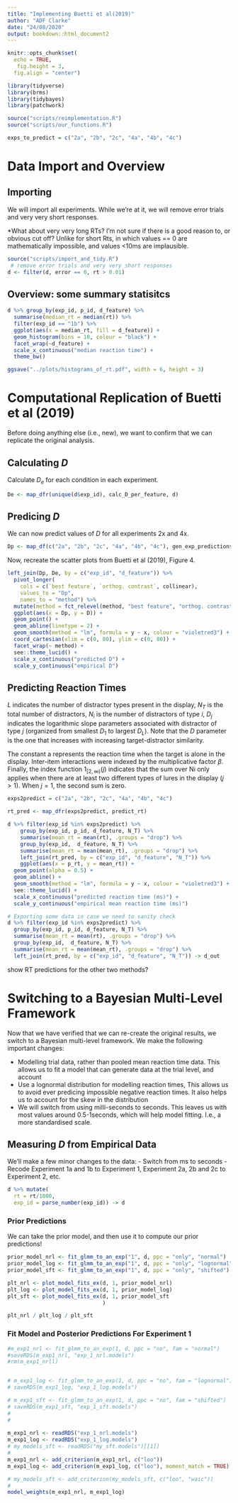 ```yaml
---
title: "Implementing Buetti et al(2019)"
author: "ADF Clarke"
date: "24/08/2020"
output: bookdown::html_document2
---
```


```r
knitr::opts_chunk$set(
  echo = TRUE,
   fig.height = 3,
  fig.align = "center")

library(tidyverse)
library(brms)
library(tidybayes)
library(patchwork)

source("scripts/reimplementation.R")
source("scripts/our_functions.R")

exps_to_predict = c("2a", "2b", "2c", "4a", "4b", "4c")
```
# Data Import and Overview

## Importing

We will import all experiments. While we're at it, we will remove error trials and very very short responses.

*What about very very long RTs? I'm not sure if there is a good reason to, or obvious cut off? Unlike for short Rts, in which values == 0 are mathematically impossible, and values <10ms are implausible. 
  
```r
source("scripts/import_and_tidy.R")
 # remove error trials and very very short responses
d <- filter(d, error == 0, rt > 0.01)
```

## Overview: some summary statisitcs

```r
d %>% group_by(exp_id, p_id, d_feature) %>%
  summarise(median_rt = median(rt)) %>%
  filter(exp_id == "1b") %>%
  ggplot(aes(x = median_rt, fill = d_feature)) + 
  geom_histogram(bins = 10, colour = "black") + 
  facet_wrap(~d_feature) + 
  scale_x_continuous("median reaction time") +
  theme_bw()

ggsave("../plots/histograms_of_rt.pdf", width = 6, height = 3)
```

# Computational Replication of Buetti et al (2019)

Before doing anything else (i.e., new), we want to confirm that we can replicate the original analysis.

## Calculating $D$

Calculate $D_e$ for each condition in each experiment. 

```r
De <- map_dfr(unique(d$exp_id), calc_D_per_feature, d)
```

## Predicing $D$

We can now predict values of $D$ for all experiments 2x and 4x. 

```r
Dp <- map_df(c("2a", "2b", "2c", "4a", "4b", "4c"), gen_exp_predictions, De)
```
 
Now, recreate the scatter plots from Buetti et al (2019), Figure 4.

```r
left_join(Dp, De, by = c("exp_id", "d_feature")) %>%
  pivot_longer(
    cols = c(`best feature`, `orthog. contrast`, collinear),
    values_to = "Dp",
    names_to = "method") %>%
  mutate(method = fct_relevel(method, "best feature", "orthog. contrast")) %>%
  ggplot(aes(x = Dp, y = D)) +
  geom_point() + 
  geom_abline(linetype = 2) +
  geom_smooth(method = "lm", formula = y ~ x, colour = "violetred3") + 
  coord_cartesian(xlim = c(0, 80), ylim = c(0, 80)) + 
  facet_wrap(~ method) + 
  see::theme_lucid() + 
  scale_x_continuous("predicted D") + 
  scale_y_continuous("empirical D")
```

## Predicting Reaction Times

$L$ indicates the number of distractor types present in the display, $N_T$ is the total number of distractors, $N_i$ is the number of distractors of type $i$, $D_j$ indicates the logarithmic slope parameters associated with distractor of type $j$ (organized from smallest $D_1$ to largest $D_L$). Note that the $D$ parameter is the one that increases with increasing target-distractor similarity.

The constant a represents the reaction time when the target is alone in the display. Inter-item interactions were indexed by the multiplicative factor $\beta$. Finally, the index function $1_{[2, \infty)} (j)$ indicates that the sum over Ni only applies when there are at least two different types of lures in the display $(j > 1)$. When $j = 1$, the second sum is zero.

```r
exps2predict = c("2a", "2b", "2c", "4a", "4b", "4c")

rt_pred <- map_dfr(exps2predict, predict_rt)

d %>% filter(exp_id %in% exps2predict) %>%
	group_by(exp_id, p_id, d_feature, N_T) %>%
	summarise(mean_rt = mean(rt), .groups = "drop") %>%
	group_by(exp_id,  d_feature, N_T) %>%
	summarise(mean_rt = mean(mean_rt), .groups = "drop") %>%
	left_join(rt_pred, by = c("exp_id", "d_feature", "N_T")) %>% 
	ggplot(aes(x = p_rt, y = mean_rt)) + 
  geom_point(alpha = 0.5) + 
  geom_abline() + 
  geom_smooth(method = "lm", formula = y ~ x, colour = "violetred3") + 
  see::theme_lucid() +
  scale_x_continuous("predicted reaction time (ms)") +
  scale_y_continuous("empirical mean reaction time (ms)")

# Exporting some data in case we need to sanity check
d %>% filter(exp_id %in% exps2predict) %>%
  group_by(exp_id, p_id, d_feature, N_T) %>%
  summarise(mean_rt = mean(rt), .groups = "drop") %>%
  group_by(exp_id,  d_feature, N_T) %>%
  summarise(mean_rt = mean(mean_rt), .groups = "drop") %>%
  left_join(rt_pred, by = c("exp_id", "d_feature", "N_T")) -> d_out
```

<TODO> show RT predictions for the other two methods?

# Switching to a Bayesian Multi-Level Framework

Now that we have verified that we can re-create the original results, we switch to a Bayesian multi-level framework. We make the following important changes:

  - Modelling trial data, rather than pooled mean reaction time data. This allows us to fit a model that can generate data at the trial level, and account 
  - Use a lognormal distribution for modelling reaction times, This allows us to avoid ever predicing impossible negative reaction times. It also helps us to account for the skew in the distribution
  - We will switch from using milli-seconds to seconds. This leaves us with most values around 0.5-1seconds, which will help model fitting. I.e., a more standardised scale. 
  
## Measuring $D$ from Empirical Data

We'll make a few minor changes to the data:
  - Switch from ms to seconds
  - Recode Experiment 1a and 1b to Experiment 1, Experiment 2a, 2b and 2c to Experiment 2, etc.
```r
d %>% mutate(
  rt = rt/1000,
  exp_id = parse_number(exp_id)) -> d
```

### Prior Predictions

We can take the prior model, and then use it to compute our prior predictions!

```r
prior_model_nrl <- fit_glmm_to_an_exp("1", d, ppc = "only", "normal")
prior_model_log <- fit_glmm_to_an_exp("1", d, ppc = "only", "lognormal")
prior_model_sft <- fit_glmm_to_an_exp("1", d, ppc = "only", "shifted")

```

```r
plt_nrl <- plot_model_fits_ex(d, 1, prior_model_nrl)
plt_log <- plot_model_fits_ex(d, 1, prior_model_log)
plt_sft <- plot_model_fits_ex(d, 1, prior_model_sft
                              )

plt_nrl / plt_log / plt_sft

```

### Fit Model and Posterior Predictions For Experiment 1

```r
#m_exp1_nrl <- fit_glmm_to_an_exp(1, d, ppc = "no", fam = "normal")
#saveRDS(m_exp1_nrl, "exp_1_nrl.models")
#rm(m_exp1_nrll)


# m_exp1_log <- fit_glmm_to_an_exp(1, d, ppc = "no", fam = "lognormal")
# saveRDS(m_exp1_log, "exp_1_log.models")

# m_exp1_sft <- fit_glmm_to_an_exp(1, d, ppc = "no", fam = "shifted")
# saveRDS(m_exp1_sft, "exp_1_sft.models")
# 
# 
 
m_exp1_nrl <- readRDS("exp_1_nrl.models")
m_exp1_log <- readRDS("exp_1_log.models")
# my_models_sft <- readRDS("my_sft.models")[[1]]
# 
m_exp1_nrl <- add_criterion(m_exp1_nrl, c("loo"))
m_exp1_log <- add_criterion(m_exp1_log, c("loo"), moment_match = TRUE)

# my_models_sft <- add_criterion(my_models_sft, c("loo", "waic"))
# 
model_weights(m_exp1_nrl, m_exp1_log)
```






<!-- ### Fit Model and Posterior Predictions -->

<!-- ```{r loo-fit-glm-to-buetti2019-data, cache=TRUE} -->
<!-- # my_models_nrl <- map("2a", fit_glmm_to_an_exp, d, "identity", "normal") -->
<!-- # saveRDS(my_models_nrl, "my_nrl.models") -->
<!-- # rm(my_models_nrl) -->
<!-- #  -->
<!-- # my_models_idt <- map("2a", fit_glmm_to_an_exp, d, "identity") -->
<!-- # saveRDS(my_models_idt, "my_idt.models") -->
<!-- # rm(my_models_idt) -->
<!-- #  -->
<!-- # my_models_inv <- map("2a", fit_glmm_to_an_exp, d, "inverse") -->
<!-- # saveRDS(my_models_inv, "my_inv.models") -->
<!-- # rm(my_models_inv) -->

<!-- my_models_sft <- map("2a", fit_glmm_to_an_exp, d, "shifted") -->
<!-- saveRDS(my_models_sft, "my_sft.models") -->
<!-- rm(my_models_sft) -->

<!-- #my_models_inv <- map("2a", fit_glmm_to_an_exp, d, FALSE, "Gamma") -->

<!-- my_models_nrl <- readRDS("my_nrl.models")[[1]] -->
<!-- my_models_idt <- readRDS("my_idt.models")[[1]] -->
<!-- my_models_sft <- readRDS("my_sft.models")[[1]] -->

<!-- my_models_nrl <- add_criterion(my_models_nrl, c("loo", "waic")) -->
<!-- my_models_idt <- add_criterion(my_models_idt, c("loo", "waic")) -->
<!-- my_models_sft <- add_criterion(my_models_sft, c("loo", "waic")) -->

<!-- model_weights(my_models_idt, my_models_nrl, my_models_sft) -->
<!-- ``` -->

<!-- ```{r} -->

<!-- d2 <- filter(d, exp_id == "2a", d_feature != "no distractors")  -->
<!-- d2 <- mutate(d2, d_feature = fct_drop(d_feature)) -->
<!-- d2 %>% mutate(d_feature = as_factor(str_replace_all(d_feature, " ", ""))) -> d2 -->


<!-- samples_nrl <- posterior_samples(my_models_nrl, c("^b","sigma"), subset = 1:10) -->
<!-- samples_idt <- posterior_samples(my_models_idt, c("^b","sigma"), subset = 1:10) -->

<!-- d_nrl <- tibble() -->
<!-- for (n in unique(d$N_T)) { -->

<!--   d_nrl <- bind_rows(d_nrl,  -->
<!--                   map(levels(d2$d_feature), compute_dist, "normal", N_T = n)) -->


<!-- } -->

<!-- d_nrl %>% mutate(d_feature = as_factor(d_feature)) %>% filter(N_T != 0) -> d_nrl -->

<!-- ggplot() +  -->
<!--   geom_density(data = d2, aes(rt, fill = d_feature), alpha = 0.4, position = "identity") +  -->
<!--   geom_path(data = d_nrl, aes(rt, p, group = iter), colour = "purple", alpha = 0.3) + -->
<!--   facet_grid(N_T~d_feature) + coord_cartesian(xlim = c(0, 2)) + ggtitle("normal") -> p1 -->

<!-- d_lnrl <- tibble() -->
<!-- for (n in unique(d$N_T)) { -->

<!--   d_lnrl <- bind_rows(d_lnrl,  -->
<!--                      map(levels(d2$d_feature), compute_dist, "log-normal", N_T = n)) -->


<!-- } -->

<!-- d_lnrl %>% mutate(d_feature = as_factor(d_feature)) %>% filter(N_T != 0) -> d_lnrl -->

<!-- ggplot() +  -->
<!--   geom_density(data = d2, aes(rt, fill = d_feature), alpha = 0.4, position = "identity") +  -->
<!--   geom_path(data = d_lnrl, aes(rt, p, group = iter), colour = "cyan", alpha = 0.3) + -->
<!--   facet_grid(N_T~d_feature) + coord_cartesian(xlim = c(0, 2)) + ggtitle("log normal") -> p2 -->

<!-- p1+p2 -->

<!-- ``` -->


<!-- ```{r fit-glm-to-buetti2019-data, cache=TRUE} -->

<!-- #my_models_idt <- map(unique(d$exp_id), fit_glmm_to_an_exp, d, "identity") -->
<!-- #my_models_inv <- map(unique(d$exp_id), fit_glmm_to_an_exp, d, "inverse") -->


<!-- #saveRDS(my_models_idt, "my.models_idt") -->
<!-- #saveRDS(my_models_inv, "my.models_inv") -->
<!-- ``` -->

<!-- ```{r} -->
<!-- #my_models <- readRDS("my.models") -->
<!-- ``` -->

<!-- ```{r plot-glm-to-buetti2019-data, fig.cap="The multi-level fits for Experiment 2a (Buetti, 2019)."} -->
<!-- #plot_model_fits_ex(d, "2a", my_models[[3]], 1:5) -->
<!-- ``` -->

<!-- ```{r} -->
<!-- #De <- map_df( -->
<!-- #  1:length(my_models_idt),  -->
<!-- #  extract_fixed_slopes_from_model,  -->
<!-- #  my_models_idt, df = d) -->

<!-- #ggplot(De, aes(x = D, fill = d_feature)) +  -->
<!-- #  geom_density(alpha = 0.333) + -->
<!-- #  facet_wrap(~ exp_id, ncol = 5) +  -->
<!-- #  theme_bw() -->

<!-- #ggsave("../plots/buetti2019_bayesian_fits.pdf", width = 8, height = 3) -->
<!-- ``` -->

<!-- ## Estimating $D$ for compound feature distractors -->

<!-- ```{r} -->

<!-- #Dp_samples <- map_df(exps_to_predict, get_Dp_samples, d) -->

<!-- # add in average D (of collinear and orthogonal) -->

<!-- #Dp_samples %>% pivot_wider(names_from = method, values_from = Dp) %>% -->
<!-- #  group_by(iter, exp_id, d_feature) %>% -->
<!-- #  mutate(mean_method = mean(c(orthog_contrast, collinear))) %>%  -->
<!-- #  pivot_longer(c(best_feature, orthog_contrast, collinear, mean_method), names_to = "method", values_to = "Dp") -> Dp_samples -->


<!-- # Dp_samples %>%  -->
<!-- #   group_by(exp_id, d_feature, method) %>% -->
<!-- #   mean_hdci(Dp, De) %>% -->
<!-- #  ggplot(aes(x = Dp, y = De)) +  -->
<!-- #  geom_abline(linetype = 2) +  -->
<!-- #  geom_point() + -->
<!-- #  facet_wrap(~method, nrow = 1) + theme_bw() + -->
<!-- #  geom_linerange(aes(ymin = De.lower, ymax = De.upper), alpha = 0.5) +  -->
<!-- #  geom_linerange(aes(xmin = Dp.lower, xmax = Dp.lower), alpha = 0.5) +  -->
<!-- #  geom_smooth(method = lm, colour = "pink") -->

<!-- #ggsave("recreate_log_normal_fig_4.pdf", width = 8, height = 2.5) -->

<!-- ``` -->

<!-- ## Which slope is closer to 1? -->

<!-- ```{r} -->
<!-- #slopes_err <- function(ii, df)  { -->

<!-- #  d_itr = filter(df, iter == ii) -->

<!-- #  beta = summary(lm(data = d_itr, De ~ (Dp):(0 + method)))$coefficients[, 1] -->
<!-- #  beta_err = abs(1 - beta) -->

<!-- #  return(beta_err) -->
<!-- #} -->


<!-- #beta_err <- map_df(unique(Dp_samples$iter), slopes_err, Dp_samples)  -->
<!-- #names(beta_err) <- str_remove(names(beta_err), 'Dp:method') -->

<!-- # beta_err %>% pivot_longer(1:4, names_to = "method", values_to = "abs_res") %>% -->
<!-- #   ggplot(aes(x = abs_res, fill = method)) + geom_density(alpha = 0.33) -->

<!-- # beta_err %>% select(-best_feature) %>% -->
<!-- #   mutate(difference = orthog_contrast - collinear) %>% -->
<!-- #   ggplot(aes(x = difference)) + geom_density() -->

<!-- #  beta_err %>% select(-best_feature) %>% -->
<!-- #   mutate(difference = mean_method - collinear) -> x -->

<!-- #  mean(x$difference > 0) -->

<!-- ``` -->

<!-- ## Predicting Reaction Times -->

<!-- ```{r, fig.width = 10, fig.height = 10, cache=TRUE} -->

<!-- # Dp_samples %>%  -->
<!-- #   group_by(exp_id, d_feature, method) %>% -->
<!-- #  summarise(mu = mean(Dp), sigma = sd(Dp), .groups = "drop")-> Dp_summary -->

<!-- #meth <- "mean_method" -->

<!-- #d_prt <- map_df(exps_to_predict, predict_rt_b, meth, Dp_summary, d) -->
<!-- ``` -->


<!-- ```{r} -->

<!-- #d_rt <- d %>% filter(N_T > 0) %>% -->
<!-- #  group_by(p_id, exp_id, d_feature, N_T) %>% summarise( -->
<!-- #    mean_log = MASS::fitdistr(rt, densfun = "log-normal")$estimate["meanlog"], -->
<!-- #    mean_rt = mean(rt)) %>% -->
<!-- #   group_by(exp_id, d_feature, N_T) %>% summarise(rt = exp(median(mean_log))) %>% -->
<!-- # right_join(d_prt, by = c("exp_id", "d_feature", "N_T")) -->

<!-- #ggplot(data = d_rt, aes(x = rt, y = .value)) +  -->
<!-- #  geom_abline(linetype = 2) + -->
<!-- #  geom_point() + geom_errorbar(aes(ymin = .lower, ymax = .upper))+  -->
<!-- #  theme_bw() -->



<!-- #print(mean(abs(d_rt$rt - d_rt$.value))) -->

<!-- ``` -->
<!-- # Power Analyis for Planned Studies -->

